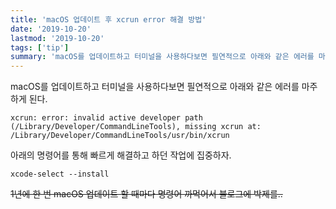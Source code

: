 ```yaml
---
title: 'macOS 업데이트 후 xcrun error 해결 방법'
date: '2019-10-20'
lastmod: '2019-10-20'
tags: ['tip']
summary: 'macOS를 업데이트하고 터미널을 사용하다보면 필연적으로 아래와 같은 에러를 마주하게 된다.'
---
```


macOS를 업데이트하고 터미널을 사용하다보면 필연적으로 아래와 같은 에러를 마주하게 된다.

```
xcrun: error: invalid active developer path (/Library/Developer/CommandLineTools), missing xcrun at: /Library/Developer/CommandLineTools/usr/bin/xcrun
```

아래의 명령어를 통해 빠르게 해결하고 하던 작업에 집중하자.

```
xcode-select --install
```

~~1년에 한 번 macOS 업데이트 할 때마다 명령어 까먹어서 블로그에 박제를..~~
